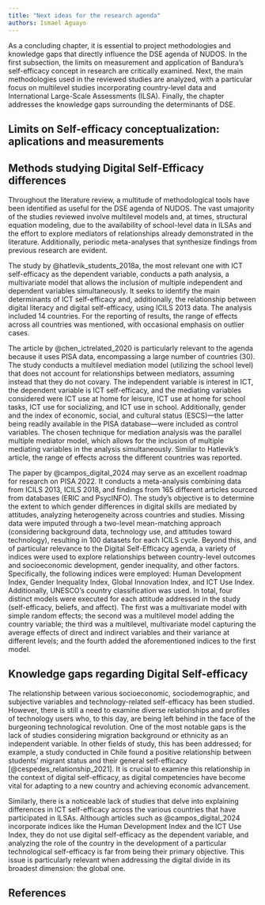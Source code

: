 ```yaml
---
title: "Next ideas for the research agenda"
authors: Ismael Aguayo
---
```


As a concluding chapter, it is essential to project methodologies and knowledge gaps that directly influence the DSE agenda of NUDOS. In the first subsection, the limits on measurement and application of Bandura's self-efficacy concept in research are critically examined. Next, the main methodologies used in the reviewed studies are analyzed, with a particular focus on multilevel studies incorporating country-level data and International Large-Scale Assessments (ILSA). Finally, the chapter addresses the knowledge gaps surrounding the determinants of DSE.

## Limits on Self-efficacy conceptualization: aplications and measurements

## Methods studying Digital Self-Efficacy differences

Throughout the literature review, a multitude of methodological tools have been identified as useful for the DSE agenda of NUDOS. The vast umajority of the studies reviewed involve multilevel models and, at times, structural equation modeling, due to the availability of school-level data in ILSAs and the effort to explore mediators of relationships already demonstrated in the literature. Additionally, periodic meta-analyses that synthesize findings from previous research are evident.

The study by @hatlevik_students_2018a, the most relevant one with ICT self-efficacy as the dependent variable, conducts a path analysis, a multivariate model that allows the inclusion of multiple independent and dependent variables simultaneously. It seeks to identify the main determinants of ICT self-efficacy and, additionally, the relationship between digital literacy and digital self-efficacy, using ICILS 2013 data. The analysis included 14 countries. For the reporting of results, the range of effects across all countries was mentioned, with occasional emphasis on outlier cases.

The article by @chen_ictrelated_2020 is particularly relevant to the agenda because it uses PISA data, encompassing a large number of countries (30). The study conducts a multilevel mediation model (utilizing the school level) that does not account for relationships between mediators, assuming instead that they do not covary. The independent variable is interest in ICT, the dependent variable is ICT self-efficacy, and the mediating variables considered were ICT use at home for leisure, ICT use at home for school tasks, ICT use for socializing, and ICT use in school. Additionally, gender and the index of economic, social, and cultural status (ESCS)—the latter being readily available in the PISA database—were included as control variables. The chosen technique for mediation analysis was the parallel multiple mediator model, which allows for the inclusion of multiple mediating variables in the analysis simultaneously. Similar to Hatlevik’s article, the range of effects across the different countries was reported.

The paper by @campos_digital_2024 may serve as an excellent roadmap for research on PISA 2022. It conducts a meta-analysis combining data from ICILS 2013, ICILS 2018, and findings from 165 different articles sourced from databases (ERIC and PsycINFO). The study’s objective is to determine the extent to which gender differences in digital skills are mediated by attitudes, analyzing heterogeneity across countries and studies. Missing data were imputed through a two-level mean-matching approach (considering background data, technology use, and attitudes toward technology), resulting in 100 datasets for each ICILS cycle. Beyond this, and of particular relevance to the Digital Self-Efficacy agenda, a variety of indices were used to explore relationships between country-level outcomes and socioeconomic development, gender inequality, and other factors. Specifically, the following indices were employed: Human Development Index, Gender Inequality Index, Global Innovation Index, and ICT Use Index. Additionally, UNESCO’s country classification was used. In total, four distinct models were executed for each attitude addressed in the study (self-efficacy, beliefs, and affect). The first was a multivariate model with simple random effects; the second was a multilevel model adding the country variable; the third was a multilevel, multivariate model capturing the average effects of direct and indirect variables and their variance at different levels; and the fourth added the aforementioned indices to the first model.

## Knowledge gaps regarding Digital Self-efficacy

The relationship between various socioeconomic, sociodemographic, and subjective variables and technology-related self-efficacy has been studied. However, there is still a need to examine diverse relationships and profiles of technology users who, to this day, are being left behind in the face of the burgeoning technological revolution. One of the most notable gaps is the lack of studies considering migration background or ethnicity as an independent variable. In other fields of study, this has been addressed; for example, a study conducted in Chile found a positive relationship between students’ migrant status and their general self-efficacy [@cespedes_relationship_2021]. It is crucial to examine this relationship in the context of digital self-efficacy, as digital competencies have become vital for adapting to a new country and achieving economic advancement.

Similarly, there is a noticeable lack of studies that delve into explaining differences in ICT self-efficacy across the various countries that have participated in ILSAs. Although articles such as @campos_digital_2024 incorporate indices like the Human Development Index and the ICT Use Index, they do not use digital self-efficacy as the dependent variable, and analyzing the role of the country in the development of a particular technological self-efficacy is far from being their primary objective. This issue is particularly relevant when addressing the digital divide in its broadest dimension: the global one.

## References {.unnumbered}
